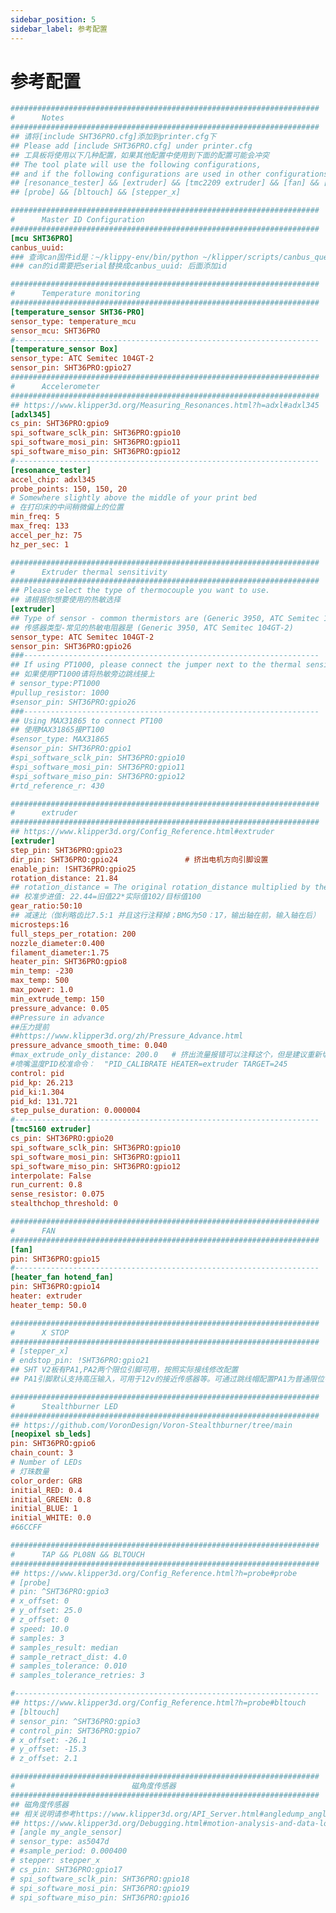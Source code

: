 ```yaml
---
sidebar_position: 5
sidebar_label: 参考配置
---
```


# 参考配置

```cfg
#####################################################################
#      Notes
#####################################################################
## 请将[include SHT36PRO.cfg]添加到printer.cfg下
## Please add [include SHT36PRO.cfg] under printer.cfg
## 工具板将使用以下几种配置，如果其他配置中使用到下面的配置可能会冲突
## The tool plate will use the following configurations, 
## and if the following configurations are used in other configurations, conflicts may occur.
## [resonance_tester] && [extruder] && [tmc2209 extruder] && [fan] && [heater_fan my_hotend_fan]
## [probe] && [bltouch] && [stepper_x]

#####################################################################
#      Master ID Configuration
#####################################################################
[mcu SHT36PRO]
canbus_uuid: 
### 查询can固件id是：~/klippy-env/bin/python ~/klipper/scripts/canbus_query.py can0
### can的id需要把serial替换成canbus_uuid: 后面添加id 

#####################################################################
#      Temperature monitoring
#####################################################################
[temperature_sensor SHT36-PRO]
sensor_type: temperature_mcu
sensor_mcu: SHT36PRO
#--------------------------------------------------------------------
[temperature_sensor Box]
sensor_type: ATC Semitec 104GT-2
sensor_pin: SHT36PRO:gpio27
#####################################################################
#      Accelerometer
#####################################################################
## https://www.klipper3d.org/Measuring_Resonances.html?h=adxl#adxl345
[adxl345]
cs_pin: SHT36PRO:gpio9
spi_software_sclk_pin: SHT36PRO:gpio10
spi_software_mosi_pin: SHT36PRO:gpio11
spi_software_miso_pin: SHT36PRO:gpio12
#--------------------------------------------------------------------
[resonance_tester]
accel_chip: adxl345
probe_points: 150, 150, 20
# Somewhere slightly above the middle of your print bed
# 在打印床的中间稍微偏上的位置
min_freq: 5
max_freq: 133
accel_per_hz: 75
hz_per_sec: 1 

#####################################################################
#      Extruder thermal sensitivity
#####################################################################
## Please select the type of thermocouple you want to use.
## 请根据你想要使用的热敏选择
[extruder]
## Type of sensor - common thermistors are (Generic 3950, ATC Semitec 104GT-2)
## 传感器类型-常见的热敏电阻器是 (Generic 3950, ATC Semitec 104GT-2)
sensor_type: ATC Semitec 104GT-2
sensor_pin: SHT36PRO:gpio26
###------------------------------------------------------------------
## If using PT1000, please connect the jumper next to the thermal sensitivity.
## 如果使用PT1000请将热敏旁边跳线接上
# sensor_type:PT1000
#pullup_resistor: 1000
#sensor_pin: SHT36PRO:gpio26
###------------------------------------------------------------------
## Using MAX31865 to connect PT100
## 使用MAX31865接PT100
#sensor_type: MAX31865
#sensor_pin: SHT36PRO:gpio1
#spi_software_sclk_pin: SHT36PRO:gpio10       
#spi_software_mosi_pin: SHT36PRO:gpio11
#spi_software_miso_pin: SHT36PRO:gpio12
#rtd_reference_r: 430

#####################################################################
#      extruder
#####################################################################
## https://www.klipper3d.org/Config_Reference.html#extruder
[extruder]
step_pin: SHT36PRO:gpio23
dir_pin: SHT36PRO:gpio24               # 挤出电机方向引脚设置
enable_pin: !SHT36PRO:gpio25
rotation_distance: 21.84
## rotation_distance = The original rotation_distance multiplied by the actual extrusion length divided by the requested extrusion length.
## 校准步进值: 22.44=旧值22*实际值102/目标值100
gear_ratio:50:10
## 减速比（伽利略齿比7.5:1 并且这行注释掉；BMG为50：17，输出轴在前，输入轴在后）
microsteps:16
full_steps_per_rotation: 200     
nozzle_diameter:0.400
filament_diameter:1.75
heater_pin: SHT36PRO:gpio8
min_temp: -230
max_temp: 500
max_power: 1.0
min_extrude_temp: 150
pressure_advance: 0.05
##Pressure in advance
##压力提前
##https://www.klipper3d.org/zh/Pressure_Advance.html
pressure_advance_smooth_time: 0.040
#max_extrude_only_distance: 200.0   # 挤出流量报错可以注释这个，但是建议重新切片
#喷嘴温度PID校准命令：  "PID_CALIBRATE HEATER=extruder TARGET=245
control: pid
pid_kp: 26.213
pid_ki:1.304
pid_kd: 131.721
step_pulse_duration: 0.000004
#--------------------------------------------------------------------
[tmc5160 extruder] 
cs_pin: SHT36PRO:gpio20
spi_software_sclk_pin: SHT36PRO:gpio10       
spi_software_mosi_pin: SHT36PRO:gpio11
spi_software_miso_pin: SHT36PRO:gpio12
interpolate: False
run_current: 0.8
sense_resistor: 0.075
stealthchop_threshold: 0

#####################################################################
#      FAN
#####################################################################
[fan]
pin: SHT36PRO:gpio15 
#--------------------------------------------------------------------
[heater_fan hotend_fan]
pin: SHT36PRO:gpio14
heater: extruder
heater_temp: 50.0

#####################################################################
#      X STOP
#####################################################################
# [stepper_x]
# endstop_pin: !SHT36PRO:gpio21
## SHT V2板有PA1,PA2两个限位引脚可用，按照实际接线修改配置
## PA1引脚默认支持高压输入，可用于12v的接近传感器等。可通过跳线帽配置PA1为普通限位引脚

#####################################################################
#      Stealthburner LED
#####################################################################
## https://github.com/VoronDesign/Voron-Stealthburner/tree/main
[neopixel sb_leds]
pin: SHT36PRO:gpio6
chain_count: 3
# Number of LEDs
# 灯珠数量
color_order: GRB
initial_RED: 0.4    
initial_GREEN: 0.8
initial_BLUE: 1
initial_WHITE: 0.0
#66CCFF 

#####################################################################
#      TAP && PL08N && BLTOUCH 
#####################################################################
## https://www.klipper3d.org/Config_Reference.html?h=probe#probe
# [probe]
# pin: ^SHT36PRO:gpio3
# x_offset: 0
# y_offset: 25.0
# z_offset: 0 
# speed: 10.0
# samples: 3
# samples_result: median
# sample_retract_dist: 4.0
# samples_tolerance: 0.010
# samples_tolerance_retries: 3 

#--------------------------------------------------------------------
## https://www.klipper3d.org/Config_Reference.html?h=probe#bltouch
# [bltouch]
# sensor_pin: ^SHT36PRO:gpio3
# control_pin: SHT36PRO:gpio7 
# x_offset: -26.1
# y_offset: -15.3
# z_offset: 2.1

#####################################################################
#                          磁角度传感器
#####################################################################
## 磁角度传感器
## 相关说明请参考https://www.klipper3d.org/API_Server.html#angledump_angle 
## https://www.klipper3d.org/Debugging.html#motion-analysis-and-data-logging
# [angle my_angle_sensor]
# sensor_type: as5047d
# #sample_period: 0.000400
# stepper: stepper_x
# cs_pin: SHT36PRO:gpio17
# spi_software_sclk_pin: SHT36PRO:gpio18
# spi_software_mosi_pin: SHT36PRO:gpio19
# spi_software_miso_pin: SHT36PRO:gpio16

```